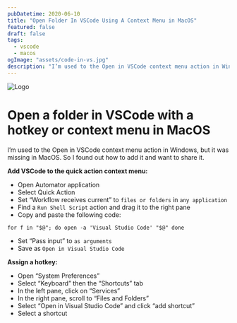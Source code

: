 ```yaml
---
pubDatetime: 2020-06-10
title: "Open Folder In VSCode Using A Context Menu in MacOS"
featured: false
draft: false
tags:
  - vscode
  - macos
ogImage: "assets/code-in-vs.jpg"
description: "I’m used to the Open in VSCode context menu action in Windows, but it was missing in MacOS. So I found how to add it and want to share it."
---
```


![Logo](/assets/code-in-vs.jpg)

# Open a folder in VSCode with a hotkey or context menu in MacOS

I’m used to the Open in VSCode context menu action in Windows, but it was missing in MacOS. So I found out how to add it and want to share it.

**Add VSCode to the quick action context menu:**

- Open Automator application
- Select Quick Action
- Set “Workflow receives current” to `files or folders` in `any application`
- Find a `Run Shell Script` action and drag it to the right pane
- Copy and paste the following code:

```
for f in "$@"; do open -a 'Visual Studio Code' "$@" done
```

- Set “Pass input” to `as arguments`
- Save as `Open in Visual Studio Code`

**Assign a hotkey:**

- Open “System Preferences”
- Select “Keyboard” then the “Shortcuts” tab
- In the left pane, click on “Services”
- In the right pane, scroll to “Files and Folders”
- Select “Open in Visual Studio Code” and click “add shortcut”
- Select a shortcut

